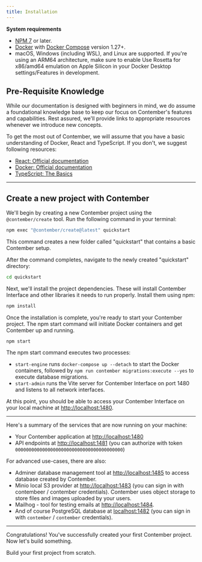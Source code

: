 ```yaml
---
title: Installation
---
```



**System requirements**

- [NPM 7](https://docs.npmjs.com/downloading-and-installing-node-js-and-npm) or later.
- [Docker](https://docs.docker.com/install/) with [Docker Compose](https://docs.docker.com/compose/install/) version 1.27+.
- macOS, Windows (including WSL), and Linux are supported. If you're using an ARM64 architecture, make sure to enable Use Rosetta for x86/amd64 emulation on Apple Silicon in your Docker Desktop settings/Features in development.

## Pre-Requisite Knowledge

While our documentation is designed with beginners in mind, we do assume a foundational knowledge base to keep our focus on Contember's features and capabilities. Rest assured, we'll provide links to appropriate resources whenever we introduce new concepts.

To get the most out of Contember, we will assume that you have a basic understanding of Docker, React and TypeScript. If you don't, we suggest following resources:

- [React: Official documentation](https://react.dev/learn)
- [Docker: Official documentation](https://docs.docker.com/get-started/)
- [TypeScript: The Basics](https://www.typescriptlang.org/docs/handbook/2/basic-types.html)

---

## Create a new project with Contember

We'll begin by creating a new Contember project using the `@contember/create` tool. Run the following command in your terminal:

```bash
npm exec "@contember/create@latest" quickstart
```

This command creates a new folder called "quickstart" that contains a basic Contember setup.

After the command completes, navigate to the newly created "quickstart" directory:

```bash
cd quickstart
```

Next, we'll install the project dependencies. These will install Contember Interface and other libraries it needs to run properly. Install them using npm:

```bash
npm install
```

Once the installation is complete, you're ready to start your Contember project. The npm start command will initiate Docker containers and get Contember up and running.

```
npm start
```

The npm start command executes two processes:

- `start-engine` runs `docker-compose up --detach` to start the Docker containers, followed by `npm run contember migrations:execute --yes` to execute database migrations.
- `start-admin` runs the Vite server for Contember Interface on port 1480 and listens to all network interfaces.

At this point, you should be able to access your Contember Interface on your local machine at [http://localhost:1480](http://localhost:1480).

---

Here's a summary of the services that are now running on your machine:

- Your Contember application at [http://localhost:1480](http://localhost:1480)
- API endpoints at [http://localhost:1481](http://localhost:1481) (you can authorize with token `0000000000000000000000000000000000000000`)

For advanced use-cases, there are also:

- Adminer database management tool at [http://localhost:1485](http://localhost:1485) to access database created by Contember.
- Minio local S3 provider at [http://localhost:1483](http://localhost:1483) (you can sign in with contembeer / contember credentials). Contember uses object storage to store files and images uploaded by your users.
- Mailhog - tool for testing emails at [http://localhost:1484](http://localhost:1484).
- And of course PostgreSQL database at [localhost:1482](localhost:1482) (you can sign in with `contember` / `contember` credentials).

---

Congratulations! You've successfully created your first Contember project. Now let's build something.

<DocsCards>
  <DocsCard header="Quickstart" href="/intro/quickstart">
    <p>Build your first project from scratch.</p>
  </DocsCard>
</DocsCards>